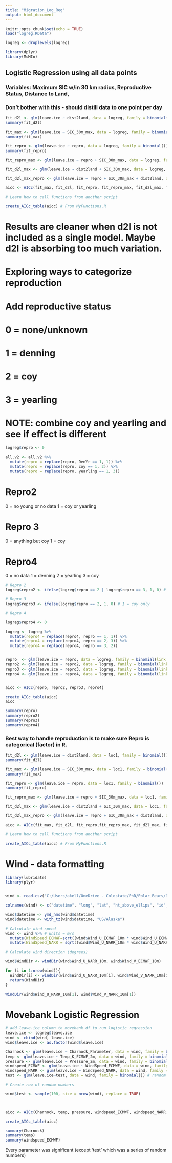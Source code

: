 ```yaml
---
title: "Migration_Log_Reg"
output: html_document
---
```


```r
knitr::opts_chunk$set(echo = TRUE)
load("logreg.RData")

logreg <- droplevels(logreg)

library(dplyr)
library(MuMIn)
```

## Logistic Regression using all data points
### Variables: Maximum SIC w/in 30 km radius, Reproductive Status, Distance to Land, 
### Don't bother with this - should distill data to one point per day

```r
fit_d2l <- glm(leave.ice ~ dist2land, data = logreg, family = binomial())
summary(fit_d2l)

fit_max <- glm(leave.ice ~ SIC_30m_max, data = logreg, family = binomial())
summary(fit_max)

fit_repro <- glm(leave.ice ~ repro, data = logreg, family = binomial())
summary(fit_repro)

fit_repro_max <- glm(leave.ice ~ repro + SIC_30m_max, data = logreg, family = binomial())

fit_d2l_max <- glm(leave.ice ~ dist2land + SIC_30m_max, data = logreg, family = binomial())

fit_d2l_max_repro <- glm(leave.ice ~ repro + SIC_30m_max + dist2land, data = logreg, family = binomial())

aicc <- AICc(fit_max, fit_d2l, fit_repro, fit_repro_max, fit_d2l_max, fit_d2l_max_repro)

# Learn how to call functions from another script

create_AICc_table(aicc) # From MyFunctions.R
```

# Results are cleaner when d2l is not included as a single model. Maybe d2l is absorbing too much variation. 

# Exploring ways to categorize reproduction

# Add reproductive status 
# 0 = none/unknown
# 1 = denning
# 2 = coy
# 3 = yearling 
# NOTE: combine coy and yearling and see if effect is different

```r
logreg$repro <- 0

all.v2 <- all.v2 %>%
  mutate(repro = replace(repro, DenYr == 1, 1)) %>%
  mutate(repro = replace(repro, coy == 1, 2)) %>%
  mutate(repro = replace(repro, yearling == 1, 3))
```

# Repro2
0 = no young or no data
1 = coy or yearling

# Repro 3
0 = anything but coy
1 = coy

# Repro4
0 = no data
1 = denning
2 = yearling
3 = coy


```r
# Repro 2
logreg$repro2 <- ifelse(logreg$repro == 2 | logreg$repro == 3, 1, 0) # 1 = coy OR yearling

# Repro 3
logreg$repro3 <- ifelse(logreg$repro == 2, 1, 0) # 1 = coy only

# Repro 4

logreg$repro4 <- 0

logreg <- logreg %>%
  mutate(repro4 = replace(repro4, repro == 1, 1)) %>%
  mutate(repro4 = replace(repro4, repro == 2, 3)) %>%
  mutate(repro4 = replace(repro4, repro == 3, 2))


repro  <- glm(leave.ice ~ repro, data = logreg, family = binomial(link = 'logit'))
repro2 <- glm(leave.ice ~ repro2, data = logreg, family = binomial(link = 'logit'))
repro3 <- glm(leave.ice ~ repro3, data = logreg, family = binomial(link = 'logit'))
repro4 <- glm(leave.ice ~ repro4, data = logreg, family = binomial(link = 'logit'))


aicc <- AICc(repro, repro2, repro3, repro4)

create_AICc_table(aicc)
aicc

summary(repro)
summary(repro2)
summary(repro3)
summary(repro4)

```
### Best way to handle reproduction is to make sure Repro is categorical (factor) in R. 

```r
fit_d2l <- glm(leave.ice ~ dist2land, data = loc1, family = binomial())
summary(fit_d2l)

fit_max <- glm(leave.ice ~ SIC_30m_max, data = loc1, family = binomial())
summary(fit_max)

fit_repro <- glm(leave.ice ~ repro, data = loc1, family = binomial())
summary(fit_repro)

fit_repro_max <- glm(leave.ice ~ repro + SIC_30m_max, data = loc1, family = binomial())

fit_d2l_max <- glm(leave.ice ~ dist2land + SIC_30m_max, data = loc1, family = binomial())

fit_d2l_max_repro <- glm(leave.ice ~ repro + SIC_30m_max + dist2land, data = loc1, family = binomial())

aicc <- AICc(fit_max, fit_d2l, fit_repro,fit_repro_max, fit_d2l_max, fit_d2l_max_repro)

# Learn how to call functions from another script

create_AICc_table(aicc) # From MyFunctions.R
```

# Wind - data formatting

```r
library(lubridate)
library(plyr)


wind <- read.csv("C:/Users/akell/OneDrive - Colostate/PhD/Polar_Bears/Data/Movebank_07032020.csv")

colnames(wind) <- c("datetime", "long", "lat", "ht_above_ellips", "id", "Charnock_Parameter", "Wind_U_ECMWF_10m", "Temp_K_ECMWF_2m", "Pressure_2m", "Wind_U_NARR_10m", "Wind_V_NARR_10m", "Temp_K_NARR_2m", "Pressure_Sea_Level_ECMWF", "Wind_V_ECMWF_10m")

wind$datetime <- ymd_hms(wind$datetime)
wind$datetime <- with_tz(wind$datetime, "US/Alaska")

# Calculate wind speed
wind <- wind %>% # units = m/s
  mutate(WindSpeed_ECMWF=sqrt((wind$Wind_U_ECMWF_10m * wind$Wind_U_ECMWF_10m) + (wind$Wind_V_ECMWF_10m * wind$Wind_V_ECMWF_10m))) %>%
  mutate(WindSpeed_NARR = sqrt((wind$Wind_U_NARR_10m * wind$Wind_U_NARR_10m) + (wind$Wind_V_NARR_10m * wind$Wind_V_NARR_10m)))

# Calculate wind direction (degrees)

wind$WindDir <- windDir(wind$Wind_U_NARR_10m, wind$Wind_V_ECMWF_10m)

for (i in 1:nrow(wind)){
  WindDir[i] <- windDir(wind$Wind_U_NARR_10m[i], wind$Wind_V_NARR_10m[i])
  return(WindDir)
}

WindDir(wind$Wind_U_NARR_10m[1], wind$Wind_V_NARR_10m[1])

```

# Movebank Logistic Regression

```r
# add leave.ice column to movebank df to run logistic regression
leave.ice <- logreg$leave.ice
wind <- cbind(wind, leave.ice)
wind$leave.ice <- as.factor(wind$leave.ice)

Charnock <- glm(leave.ice ~ Charnock_Parameter, data = wind, family = binomial())
temp <- glm(leave.ice ~ Temp_K_ECMWF_2m, data = wind, family = binomial())
pressure <- glm(leave.ice ~ Pressure_2m, data = wind, family = binomial())
windspeed_ECMWF <- glm(leave.ice ~ WindSpeed_ECMWF, data = wind, family = binomial())
windspeed_NARR <- glm(leave.ice ~ WindSpeed_NARR, data = wind, family = binomial())
test <- glm(leave.ice~test, data = wind, family = binomial()) # random numbers were not significant

# Create row of random numbers

wind$test <- sample(100, size = nrow(wind), replace = TRUE)



aicc <- AICc(Charnock, temp, pressure, windspeed_ECMWF, windspeed_NARR, test)

create_AICc_table(aicc)

summary(Charnock)
summary(temp)
summary(windspeed_ECMWF)
```

Every parameter was significant (except 'test' which was a series of random numbers)
